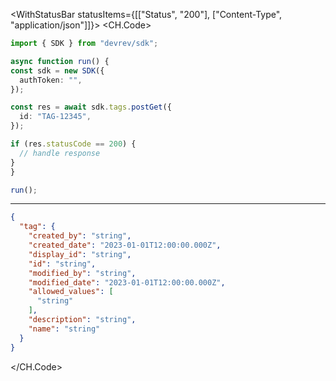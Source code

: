 

<WithStatusBar statusItems={[["Status", "200"], ["Content-Type", "application/json"]]}>
  <CH.Code>
  ```typescript PostGet.ts
  import { SDK } from "devrev/sdk";

async function run() {
  const sdk = new SDK({
    authToken: "",
  });

  const res = await sdk.tags.postGet({
    id: "TAG-12345",
  });

  if (res.statusCode == 200) {
    // handle response
  }
}

run();
  ```
  ---

  ```json Example Response
  {
    "tag": {
      "created_by": "string",
      "created_date": "2023-01-01T12:00:00.000Z",
      "display_id": "string",
      "id": "string",
      "modified_by": "string",
      "modified_date": "2023-01-01T12:00:00.000Z",
      "allowed_values": [
        "string"
      ],
      "description": "string",
      "name": "string"
    }
  }
  ```
  </CH.Code>
</WithStatusBar>
